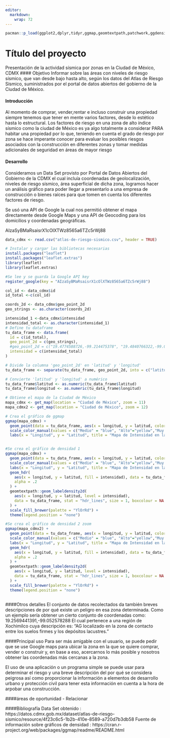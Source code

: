 ```yaml
---
editor: 
  markdown: 
    wrap: 72
---
```


```r
pacman::p_load(ggplot2,dplyr,tidyr,ggmap,geomtextpath,patchwork,ggdensity)
```

# Título del proyecto

Presentación de la actividad sísmica por zonas en la Ciudad de México, CDMX
#### Objetivo 
Informar sobre las áreas con niveles de riesgo sísmico, que van desde bajo hasta alto, según los datos del Atlas de
Riesgo Sísmico, suministrados por el portal de datos abiertos del
gobierno de la Ciudad de México.

#### Introducción

Al momento de comprar, vender,rentar e incluso construir una propiedad siempre tenemos que tener en mente varios factores, desde lo estético hasta lo estructural. Los factores de riesgo en una zona de alto índice sísmico como la ciudad de México es ya algo totalmente a considerar PARA habitar una propiedad por lo que, teniendo en cuenta el grado de riesgo por zona se hace imperante conocer para evaluar los posibles riesgos asociados con la construcción en diferentes zonas y tomar medidas adicionales de seguridad en áreas de mayor riesgo

#### Desarrollo

Consideramos un Data Set provisto por Portal de Datos Abiertos del Gobierno de la CDMX el cual incluía coordenadas de geolocalización, niveles de riesgo sísmico, área superficial de dicha zona, logramos hacer un análisis gráfico para poder llegar a presentarlo a una empresa de construcción o bienes raíces para que tomen en cuenta los diferentes factores de riesgo. 

Se usó una API de Google la cual nos permitió obtener el mapa directamente desde Google Maps y una API de Geocoding para los domicilios y coordenadas geográficas. 


AIzaSyBMaRsaisrX1cOlXTWz8565a6TZc5rWj88

```r
data_cdmx <- read.csv("atlas-de-riesgo-sismico.csv", header = TRUE)

```

```r
# Instalar y cargar las bibliotecas necesarias
install.packages("leaflet")
install.packages("leaflet.extras")
library(leaflet)
library(leaflet.extras)
```

```r
#Se lee y se guarda la Google API key
register_google(key = "AIzaSyBMaRsaisrX1cOlXTWz8565a6TZc5rWj88")

col_id <- data_cdmx$id
id_total <-c(col_id)

coords_2d <- data_cdmx$geo_point_2d
geo_strings <- as.character(coords_2d)

intensidad_1 <-data_cdmx$intensidad
intensidad_total <- as.character(intensidad_1)
# Define tu dataframe
tu_data_frame <- data.frame(
  id = c(id_total),
  geo_point_2d = c(geo_strings),
  #geo_point_2d = c("19.4774588726,-99.214475378", "19.4840766322,-99.0979827502", "19.5219195307,-99.1340171776", "19.3139677776,-99.1267177657", "19.2904571016,-99.1799931782"),
  intensidad = c(intensidad_total)
)

# Divide la columna 'geo_point_2d' en 'latitud' y 'longitud'
tu_data_frame <- separate(tu_data_frame, geo_point_2d, into = c("latitud", "longitud"), sep = ",")

# Convierte 'latitud' y 'longitud' a numérico
tu_data_frame$latitud <- as.numeric(tu_data_frame$latitud)
tu_data_frame$longitud <- as.numeric(tu_data_frame$longitud)

# Obtiene el mapa de la Ciudad de México
mapa_cdmx <- get_map(location = "Ciudad de México", zoom = 11)
mapa_cdmx2 <- get_map(location = "Ciudad de México", zoom = 12)

# Crea el gráfico de ggmap
ggmap(mapa_cdmx) +
  geom_point(data = tu_data_frame, aes(x = longitud, y = latitud, color = intensidad), size = 1) +
  scale_color_manual(values = c("Medio" = "blue", "Alto"="yellow","Muy Alto" = "red")) +
  labs(x = "Longitud", y = "Latitud", title = "Mapa de Intensidad en la Ciudad de México")


#Se crea el gráfico de densidad 1 
ggmap(mapa_cdmx) +
  geom_point(data = tu_data_frame, aes(x = longitud, y = latitud, color = intensidad), size = 1) +
  scale_color_manual(values = c("Medio" = "blue", "Alto"="yellow","Muy Alto" = "red")) +
  labs(x = "Longitud", y = "Latitud", title = "Mapa de Intensidad en la Ciudad de México") +
  geom_hdr(
    aes(x = longitud, y = latitud, fill = intensidad), data = tu_data_frame,
    alpha = .2
  ) +
  geomtextpath::geom_labeldensity2d(
    aes(x = longitud, y = latitud, level = intensidad),
    data = tu_data_frame, stat = "hdr_lines", size = 1, boxcolour = NA
  ) +
  scale_fill_brewer(palette = "YlOrRd") +
  theme(legend.position = "none")

#Se crea el gráfico de densidad 2 zoom
ggmap(mapa_cdmx2) +
  geom_point(data = tu_data_frame, aes(x = longitud, y = latitud, color = intensidad), size = 1) +
  scale_color_manual(values = c("Medio" = "blue", "Alto"="yellow","Muy Alto" = "red")) +
  labs(x = "Longitud", y = "Latitud", title = "Mapa de Intensidad en la Ciudad de México") +
  geom_hdr(
    aes(x = longitud, y = latitud, fill = intensidad), data = tu_data_frame,
    alpha = .2
  ) +
  geomtextpath::geom_labeldensity2d(
    aes(x = longitud, y = latitud, level = intensidad),
    data = tu_data_frame, stat = "hdr_lines", size = 1, boxcolour = NA
  ) +
  scale_fill_brewer(palette = "YlOrRd") +
  theme(legend.position = "none")



```

####Otros detalles
El conjunto de datos recolectados da también breves descripciones de por qué existe un peligro en esa zona determinada. 
Como un ejemplo sería obtener un cierto conjunto de coordenadas como:
19.2569441391,-99.052578288
El cual pertenece a una región de Xochimilco cuya descripción es:
"AG localizado en la zona de contacto entre los suelos firmes y los depósitos lacustres."

####Principal uso
Para ser más amigable con el usuario, se puede pedir que se use Google maps para ubicar la zona en la que se quiere comprar, vender o construir y, en base a eso, acercarnos lo más posible y nosotros obtener las coordenadas más cercanas a la zona.

El uso de una aplicación o un programa simple se puede usar para determinar el riesgo y una breve descripción del por qué se considera peigrosa así como proporcionar la información a elementos de desarrollo urbano y protección civil para tener esta información en cuenta a la hora de arpobar una construcción. 

####áreas de oportunidad
- Relacionar 

####Bibliografía
Data Set obtenido : https://datos.cdmx.gob.mx/dataset/atlas-de-riesgo-sismico/resource/4f23c6c5-1b2b-410e-8589-a720d7b3db58
Fuente de información sobre gráficos de densidad : https://cran.r-project.org/web/packages/ggmap/readme/README.html



